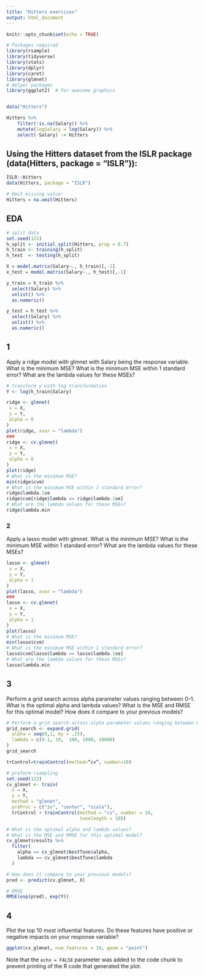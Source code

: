 ```yaml
---
title: "Hitters exercises"
output: html_document
---
```


```r
knitr::opts_chunk$set(echo = TRUE)
```


```r
# Packages required
library(rsample)
library(tidyverse)
library(stats)
library(dplyr)
library(caret)
library(glmnet)
# Helper packages
library(ggplot2)  # for awesome graphics


data("Hitters")

Hitters %>%
    filter(!is.na(Salary)) %>%
    mutate(logSalary = log(Salary)) %>%
    select(-Salary) -> Hitters
```

## Using the Hitters dataset from the ISLR package (data(Hitters, package = "ISLR")):

```r
ISLR::Hitters
data(Hitters, package = "ISLR")

# Omit missing value:
Hitters = na.omit(Hitters)
```

## EDA


```r
# split data
set.seed(123)
h_split <- initial_split(Hitters, prop = 0.7)
h_train <- training(h_split)
h_test  <- testing(h_split)

X = model.matrix(Salary~., h_train)[,-1]
x_test = model.matrix(Salary~., h_test)[,-1]

y_train = h_train %>%
  select(Salary) %>%
  unlist() %>%
  as.numeric()

y_test = h_test %>%
  select(Salary) %>%
  unlist() %>%
  as.numeric()

```


## 1
Apply a ridge model with glmnet with Salary being the response variable.
What is the minimum MSE?
What is the minimum MSE within 1 standard error?
What are the lambda values for these MSEs?

```r
# transform y with log transformation
Y <- log(h_train$Salary)

ridge <- glmnet(
 x = X,
 y = Y,
 alpha = 0
)
plot(ridge, xvar = "lambda")
###
ridge <- cv.glmnet(
 x = X,
 y = Y,
 alpha = 0
)
plot(ridge)
# What is the minimum MSE?
min(ridge$cvm)
# What is the minimum MSE within 1 standard error?
ridge$lambda.1se
ridge$cvm[ridge$lambda == ridge$lambda.1se]
# What are the lambda values for these MSEs?
ridge$lambda.min

```
### 2
Apply a lasso model with glmnet.
What is the minimum MSE?
What is the minimum MSE within 1 standard error?
What are the lambda values for these MSEs?

```r
lasso <- glmnet(
 x = X,
 y = Y,
 alpha = 1
)
plot(lasso, xvar = "lambda")
###
lasso <- cv.glmnet(
 x = X,
 y = Y,
 alpha = 1
)
plot(lasso)
# What is the minimum MSE?
min(lasso$cvm)
# What is the minimum MSE within 1 standard error?
lasso$cvm[lasso$lambda == lasso$lambda.1se]
# What are the lambda values for these MSEs?
lasso$lambda.min

```

## 3
Perform a grid search across alpha parameter values ranging between 0–1.
What is the optimal alpha and lambda values?
What is the MSE and RMSE for this optimal model?
How does it compare to your previous models?

```r
# Perform a grid search across alpha parameter values ranging between 0–1.
grid_search <- expand.grid(
  alpha = seq(0,1, by = .25),
  lambda = c(0.1, 10,  100, 1000, 10000)
)
grid_search

trControl=trainControl(method=“cv”, number=10)

# preform rsampling
set.seed(123)
cv_glmnet <- train(
  x = X,
  y = Y,
  method = "glmnet",
  preProc = c("zv", "center", "scale"),
  trControl + trainControl(method = "cv", number = 10,
                           tunelength = 10))

# What is the optimal alpha and lambda values?
# What is the MSE and RMSE for this optimal model?
cv_glmnet$results %>% 
  filter(
    alpha == cv_glmnet$bestTune$alpha,
    lambda == cv_glmnet$bestTune$lambda
  )
```

```r
# How does it compare to your previous models?
pred <- predict(cv.glmnet, X)

# RMSE
RMSE(exp(pred), exp(Y))
```

## 4
Plot the top 10 most influential features. Do these features have positive or negative impacts on your response variable?


```r
ggplot(cv_glmnet, num_features = 10, geom = "point")
```




Note that the `echo = FALSE` parameter was added to the code chunk to prevent printing of the R code that generated the plot.
